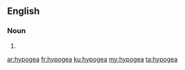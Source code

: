 ==English==

===Noun===
{{head|en|plural}}

# {{plural of|hypogeum|lang=en}}

[[ar:hypogea]]
[[fr:hypogea]]
[[ku:hypogea]]
[[my:hypogea]]
[[ta:hypogea]]
